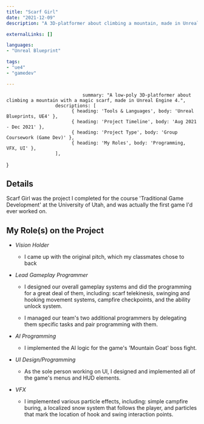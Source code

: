 ```yaml
---
title: "Scarf Girl"
date: "2021-12-09"
description: "A 3D-platformer about climbing a mountain, made in Unreal Engine 4."

externalLinks: []

languages:
- "Unreal Blueprint"

tags:
- "ue4"
- "gamedev"

---
```

					  			summary: "A low-poly 3D-platformer about climbing a mountain with a magic scarf, made in Unreal Engine 4.",
					  descriptions: [
							{ heading: 'Tools & Languages', body: 'Unreal Blueprints, UE4' },
							{ heading: 'Project Timeline', body: 'Aug 2021 - Dec 2021' },
							{ heading: 'Project Type', body: 'Group Coursework (Game Dev)' },
							{ heading: 'My Roles', body: 'Programming, VFX, UI' },
					  ],
}

<TwoColumn vars={scarfGirlVars}>

</TwoColumn>


<div className="divider py-4" />


<div className="max-w-3xl mx-auto">
<ProseWrapper>


## Details

Scarf Girl was the project I completed for the course 'Traditional Game Development' at the University of Utah, and was actually the first game I'd ever worked on.


## My Role(s) on the Project


* _Vision Holder_

	* I came up with the original pitch, which my classmates chose to back

* _Lead Gameplay Programmer_

	* I designed our overall gameplay systems and did the programming for a great deal of them, including: scarf telekinesis, swinging and hooking movement systems, campfire checkpoints, and the ability unlock system.

	* I managed our team's two additional programmers by delegating them specific tasks and pair programming with them.

* _AI Programming_

	* I implemented the AI logic for the game's 'Mountain Goat' boss fight.

* _UI Design/Programming_

	* As the sole person working on UI, I designed and implemented all of the game's menus and HUD elements. 

* _VFX_

	* I implemented various particle effects, including: simple campfire buring, a localized snow system that follows the player, and particles that mark the location of hook and swing interaction points.



</ProseWrapper>
</div>

